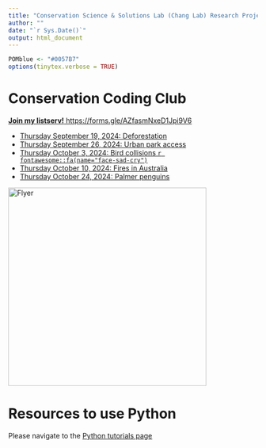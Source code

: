 ```yaml
---
title: "Conservation Science & Solutions Lab (Chang Lab) Research Projects"
author: ""
date: "`r Sys.Date()`"
output: html_document
---
```



```r
POMblue <- "#0057B7"
options(tinytex.verbose = TRUE)
```

# Conservation Coding Club

[**Join my listserv!** https://forms.gle/AZfasmNxeD1Jpi9V6](https://forms.gle/AZfasmNxeD1Jpi9V6)

* [Thursday September 19, 2024: Deforestation](https://colab.research.google.com/drive/1Voqkwp3e_TuegQRVmEYva-0XPb4ff8Gt?usp=sharing)
* [Thursday September 26, 2024: Urban park access](https://colab.research.google.com/drive/1FErMk8SktgMYfnRXoNCqKGAG4LbrCZVJ?usp=sharing)
* [Thursday October 3, 2024: Bird collisions  `r fontawesome::fa(name="face-sad-cry")`](https://colab.research.google.com/drive/16JrCcBrzQbUcYvLKZnbS5dCYVpJUhnPR?usp=sharing)
* [Thursday October 10, 2024: Fires in Australia](https://colab.research.google.com/drive/1i-b8x8xyV8oPnL6pCARHQ9PBBpLIfxm8?usp=drive_link)
* [Thursday October 24, 2024: Palmer penguins](https://colab.research.google.com/drive/1LcLaD1eToEuI6wJMc4Gn2DXXpgOxkMKF?usp=sharing)

<img src="https://github.com/chang-consci-lab/labprojects/blob/main/docs/ConservationCodingClubAd.png?raw=true" alt="Flyer" width="400"/>

# Resources to use Python

Please navigate to the [Python tutorials page](https://chang-consci-lab.github.io/labprojects/python-intro.html)

<!--
# Overview
This site contains information such as tutorials or links to documents for performing research in the CSSL / Chang Lab.

## XSEDE RStudio Server instructions

[You can find the documentation for logging into XSEDE and interacting with the resource here.](https://docs.google.com/document/d/1oJMRXiUP0GdzFxMk6LlD3iVpmUyVN5S6tUYIDbUvQE4/edit?usp=sharing)

In addition to the `googlesheets4` package, I recommend installing `readr`. In RStudio, you only need to run this command **once**: `install.packages("readr")`.
-->
